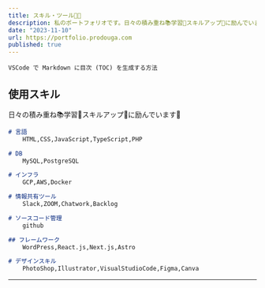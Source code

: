 ```yaml
---
title: スキル・ツール🧑‍💻
description: 私のポートフォリオです。日々の積み重ね📚学習📝スキルアップ💪に励んでいます😤時々、コーヒーブレイク☕️✨
date: "2023-11-10"
url: https://portfolio.prodouga.com
published: true
---
```


`VSCode で Markdown に目次 (TOC) を生成する方法`

## 使用スキル

日々の積み重ね📚学習📝スキルアップ💪に励んでいます😤

```md
# 言語
    HTML,CSS,JavaScript,TypeScript,PHP

# DB
    MySQL,PostgreSQL

# インフラ
    GCP,AWS,Docker

# 情報共有ツール
    Slack,ZOOM,Chatwork,Backlog

# ソースコード管理
    github

## フレームワーク
    WordPress,React.js,Next.js,Astro

# デザインスキル
    PhotoShop,Illustrator,VisualStudioCode,Figma,Canva

```

---


